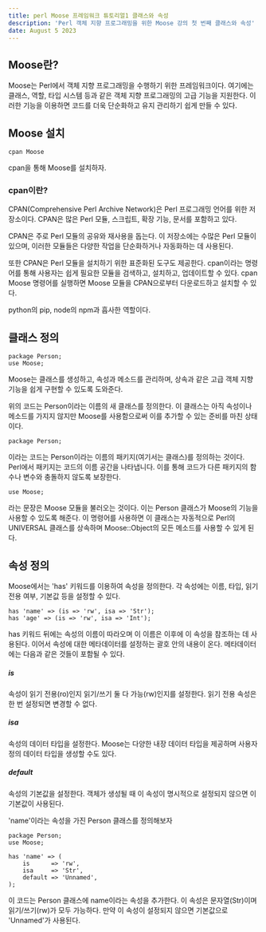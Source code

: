 ```yaml
---
title: perl Moose 프레임워크 튜토리얼1 클래스와 속성
description: 'Perl 객체 지향 프로그래밍을 위한 Moose 강의 첫 번째 클래스와 속성'
date: August 5 2023
---
```

## Moose란?
Moose는 Perl에서 객체 지향 프로그래밍을 수행하기 위한 프레임워크이다. 
여기에는 클래스, 역할, 타입 시스템 등과 같은 객체 지향 프로그래밍의 고급 기능을 지원한다. 
이러한 기능을 이용하면 코드를 더욱 단순화하고 유지 관리하기 쉽게 만들 수 있다.

## Moose 설치
```
cpan Moose
```

cpan을 통해 Moose를 설치하자.

### cpan이란?
CPAN(Comprehensive Perl Archive Network)은 Perl 프로그래밍 언어를 위한 저장소이다. 
CPAN은 많은 Perl 모듈, 스크립트, 확장 기능, 문서를 포함하고 있다.

CPAN은 주로 Perl 모듈의 공유와 재사용을 돕는다. 
이 저장소에는 수많은 Perl 모듈이 있으며, 이러한 모듈들은 다양한 작업을 단순화하거나 자동화하는 데 사용된다.

또한 CPAN은 Perl 모듈을 설치하기 위한 표준화된 도구도 제공한다. 
cpan이라는 명령어를 통해 사용자는 쉽게 필요한 모듈을 검색하고, 설치하고, 업데이트할 수 있다. 
cpan Moose 명령어를 실행하면 Moose 모듈을 CPAN으로부터 다운로드하고 설치할 수 있다.

python의 pip, node의 npm과 흡사한 역할이다.

## 클래스 정의
```
package Person;
use Moose;
```

Moose는 클래스를 생성하고, 속성과 메소드를 관리하며, 상속과 같은 고급 객체 지향 기능을 쉽게 구현할 수 있도록 도와준다.

위의 코드는 Person이라는 이름의 새 클래스를 정의한다. 
이 클래스는 아직 속성이나 메소드를 가지지 않지만 Moose를 사용함으로써 이를 추가할 수 있는 준비를 마친 상태이다.

```
package Person;
```
이라는 코드는 Person이라는 이름의 패키지(여기서는 클래스)를 정의하는 것이다. 
Perl에서 패키지는 코드의 이름 공간을 나타냅니다. 
이를 통해 코드가 다른 패키지의 함수나 변수와 충돌하지 않도록 보장한다.

```
use Moose;
```
라는 문장은 Moose 모듈을 불러오는 것이다. 
이는 Person 클래스가 Moose의 기능을 사용할 수 있도록 해준다. 
이 명령어를 사용하면 이 클래스는 자동적으로 Perl의 UNIVERSAL 클래스를 상속하며
Moose::Object의 모든 메소드를 사용할 수 있게 된다.



## 속성 정의

Moose에서는 'has' 키워드를 이용하여 속성을 정의한다. 
각 속성에는 이름, 타입, 읽기 전용 여부, 기본값 등을 설정할 수 있다.

```
has 'name' => (is => 'rw', isa => 'Str');
has 'age' => (is => 'rw', isa => 'Int');
```

has 키워드 뒤에는 속성의 이름이 따라오며 이 이름은 이후에 이 속성을 참조하는 데 사용된다. 
이어서 속성에 대한 메타데이터를 설정하는 괄호 안의 내용이 온다. 
메타데이터에는 다음과 같은 것들이 포함될 수 있다.

##### is
속성이 읽기 전용(ro)인지 읽기/쓰기 둘 다 가능(rw)인지를 설정한다. 읽기 전용 속성은 한 번 설정되면 변경할 수 없다.
##### isa
속성의 데이터 타입을 설정한다. Moose는 다양한 내장 데이터 타입을 제공하며 사용자 정의 데이터 타입을 생성할 수도 있다.
##### default
속성의 기본값을 설정한다. 객체가 생성될 때 이 속성이 명시적으로 설정되지 않으면 이 기본값이 사용된다.

'name'이라는 속성을 가진 Person 클래스를 정의해보자

```
package Person;
use Moose;

has 'name' => (
    is      => 'rw',
    isa     => 'Str',
    default => 'Unnamed',
);
```
이 코드는 Person 클래스에 name이라는 속성을 추가한다. 
이 속성은 문자열(Str)이며 읽기/쓰기(rw)가 모두 가능하다. 
만약 이 속성이 설정되지 않으면 기본값으로 'Unnamed'가 사용된다.